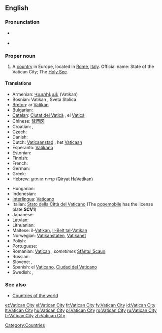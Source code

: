 {{wikipedia}}
==English==

===Pronunciation===
* {{a|UK|US}} {{IPA|/ˈvæ.tɪ.kən ˈsɪt.i/}}
* {{audio|en-us-Vatican City.ogg|Audio (US)}}

===Proper noun===
{{en-proper noun|sg=[[Vatican]] [[city|City]]}}

# A [[country]] in Europe, located in [[Rome]], [[Italy]]. Official name: State of the Vatican City; The [[Holy See]].

====Translations====
{{trans-top|State of the Vatican City}}
* Armenian: [[Վատիկան]] (Vatikan)
* Bosnian: Vatikan {{m}}, Sveta Stolica {{f}}
* [[Breton]]: ar [[Vatikan]]
* Bulgarian: {{t+|bg|Ватикана|sc=Cyrl}}
* [[Catalan]]: [[Ciutat del Vaticà]] {{f}}, el [[Vaticà]] {{m}}
* Chinese: [[梵蒂冈]]
* Croatian: {{t-|hr|Vatikan|m}}, {{t-|hr|Sveta Stolica|f}}
* Czech: {{t+|cs|Vatikán|m}}
* Danish: {{t-|da|Vatikanstaten}}
* Dutch: [[Vaticaanstad]] {{f}}, het [[Vaticaan]] {{n}}
* Esperanto: [[Vatikano]]
* Estonian: {{t-|et|Vatikan}}
* Finnish: {{t-|fi|Vatikaani}}
* French: {{t+|fr|Vatican|m}}
* German: {{t+|de|Vatikanstadt}}
* Greek: {{t+|el|Βατικανό|n|sc=Grek}}
* Hebrew: [[קריית הוותיקן]] (Qiryat HaVatikan)
{{trans-mid}}
* Hungarian: {{t+|hu|Vatikán}}
* Indonesian: {{t-|id|Vatikan|xs=Indonesian}}
* [[Interlingua]]: [[Vaticano]]
* Italian: [[Stato della Città del Vaticano]] (The [[popemobile]] has the license plate '''SCV1''')
* Japanese: {{t+|ja|バチカン|tr=bachikan|sc=Jpan}}
* Latvian: {{t+|lv|Vatikāns|xs=Latvian}}
* Lithuanian: {{t+|lt|Vatikanas|xs=Lithuanian}}
* Maltese: il-[[Vatikan]], [[Il-Belt tal-Vatikan]]
* Norwegian: [[Vatikanstaten]], [[Vatikanet]]
* Polish: {{t+|pl|Watykan}}
* Portuguese: {{t+|pt|Vaticano}}
* Romanian: [[Vatican]] {{n}}; ''sometimes'' [[Sfântul Scaun]] {{n}}
* Russian: {{t+|ru|Ватикан|m|sc=Cyrl}}
* Slovene: {{t+|sl|Vatikan|m}}, {{t+|sl|Sveti sedež|m}}
* Spanish: el [[Vaticano]], [[Ciudad del Vaticano]]
* Swedish: {{t+|sv|Vatikanstaten}}, {{t-|sv|Vatikanen}}
{{trans-bottom}}

===See also===
* [[Appendix:Countries of the world|Countries of the world]]

[[Category:Countries]]

[[et:Vatican City]]
[[el:Vatican City]]
[[fr:Vatican City]]
[[fy:Vatican City]]
[[id:Vatican City]]
[[lt:Vatican City]]
[[hu:Vatican City]]
[[pl:Vatican City]]
[[ro:Vatican City]]
[[ru:Vatican City]]
[[tr:Vatican City]]
[[zh:Vatican City]]